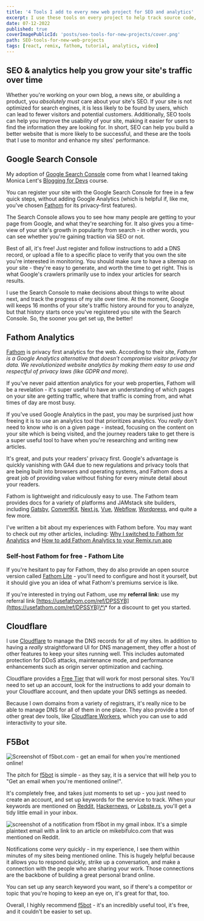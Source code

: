 ```yaml
---
title: '4 Tools I add to every new web project for SEO and analytics'
excerpt: I use these tools on every project to help track source code, monitor traffic on my site, and optimize content for better Search Engine Optimization (SEO).
date: 07-12-2022
published: true
coverImagePublicId: 'posts/seo-tools-for-new-projects/cover.png'
path: SEO-tools-for-new-web-projects
tags: [react, remix, fathom, tutorial, analytics, video]
---
```


## SEO & analytics help you grow your site's traffic over time

Whether you're working on your own blog, a news site, or abuilding a product, you _absolutely must_ care about your site's SEO. If your site is not optimized for search engines, it is less likely to be found by users, which can lead to fewer visitors and potential customers. Additionally, SEO tools can help you improve the usability of your site, making it easier for users to find the information they are looking for. In short, SEO can help you build a better website that is more likely to be successful, and these are the tools that I use to monitor and enhance my sites' performance.

## Google Search Console

My adoption of [Google Search Console](https://search.google.com/search-console/about) come from what I learned taking Monica Lent's [Blogging for Devs](https://bloggingfordevs.com) course.

You can register your site with the Google Search Console for free in a few quick steps, without adding Google Analytics (which is helpful if, like me, you've chosen [Fathom](https://mikebifulco.com/posts/why-fathom-analytics) for its privacy-first features).

The Search Console allows you to see how many people are getting to your page from Google, and what they're searching for. It also gives you a time-view of your site's growth in popularity from search - in other words, you can see whether you're gaining traction via SEO or not.

Best of all, it's free! Just register and follow instructions to add a DNS record, or upload a file to a specific place to verify that you own the site you're interested in monitoring. You should make sure to have a sitemap on your site - they're easy to generate, and worth the time to get right. This is what Google's crawlers primarily use to index your articles for search results.

I use the Search Console to make decisions about things to write about next, and track the progress of my site over time. At the moment, Google will keeps 16 months of your site's traffic history around for you to analyze, but that history starts once you've registered you site with the Search Console. So, the sooner you get set up, the better!

## Fathom Analytics

[Fathom](https://usefathom.com) is privacy first analytics for the web. According to their site, _Fathom is a Google Analytics alternative that doesn’t compromise visitor privacy for data. We revolutionized website analytics by making them easy to use and respectful of privacy laws (like GDPR and more)._

If you've never paid attention analytics for your web properties, Fathom will be a revelation - it's super useful to have an understanding of which pages on your site are getting traffic, where that traffic is coming from, and what times of day are most busy.

If you've used Google Analytics in the past, you may be surprised just how freeing it is to use an analytics tool that prioritizes analytics. You _really_ don't need to know _who_ is on a given page - instead, focusing on the content on your site which is being visited, and the journey readers take to get there is a super useful tool to have when you're researching and writing new articles.

It's great, and puts your readers' privacy first. Google's advantage is quickly vanishing with GA4 due to new regulations and privacy tools that are being built into browsers and operating systems, and Fathom does a great job of providing value without fishing for every minute detail about your readers.

Fathom is lightweight and ridiculously easy to use. The Fathom team provides docs for a variety of platforms and JAMstack site builders, including [Gatsby](https://usefathom.com/docs/integrations/gatsby), [ConvertKit](https://usefathom.com/docs/integrations/convertkit), [Next.js](https://usefathom.com/docs/integrations/next), [Vue](https://usefathom.com/docs/integrations/vue), [Webflow](https://usefathom.com/docs/integrations/webflow), [Wordpress](https://usefathom.com/docs/integrations/wordpress), and quite a few more.

I've written a bit about my experiences with Fathom before. You may want to check out my other articles, including: [Why I switched to Fathom for Analytics](https://mikebifulco.com/posts/why-fathom-analytics) and [How to add Fathom Analytics to your Remix.run app](https://mikebifulco.com/posts/add-fathom-analytics-to-remix)

### Self-host Fathom for free - Fathom Lite

If you're hesitant to pay for Fathom, they do also provide an open source version called [Fathom Lite](https://github.com/usefathom/fathom) - you'll need to configure and host it yourself, but it should give you an idea of what Fathom's premiums service is like.

If you're interested in trying out Fathom, use my **referral link:** use my referral link [https://usefathom.com/ref/DPSSYB](https://usefathom.com/ref/DPSSYB)\*\* for a discount to get you started.

## Cloudflare

I use [Cloudflare](https://cloudflare.com) to manage the DNS records for all of my sites. In addition to having a _really_ straightforward UI for DNS management, they offer a host of other features to keep your sites running well. This includes automated protection for DDoS attacks, maintenance mode, and performance enhancements such as origin server optimization and caching.

Cloudflare provides a [Free Tier](https://www.cloudflare.com/plans/) that will work for most personal sites. You'll need to set up an account, look for the instructions to add your domain to your Cloudflare account, and then update your DNS settings as needed.

Because I own domains from a variety of registrars, it's really nice to be able to manage DNS for all of them in one place. They also provide a ton of other great dev tools, like [Cloudflare Workers](https://workers.cloudflare.com/), which you can use to add interactivity to your site.

## F5Bot

<Image
  publicId="posts/seo-tools-for-new-projects/f5bot"
  alt="Screenshot of f5bot.com - get an email for when you're mentioned online!"
  caption="F5bot is free, and dead simple to set up. "
/>

The pitch for [f5bot](https://f5bot.com) is simple - as they say, it is a service that will help you to "Get an email when you're mentioned online!".

It's completely free, and takes just moments to set up - you just need to create an account, and set up keywords for the service to track. When your keywords are mentioned on [Reddit](https://reddit.com), [Hackernews](https://news.ycombinator.com), or [Lobste.rs](https://lobste.rs), you'll get a tidy little email in your inbox.

<Image
  publicId="posts/seo-tools-for-new-projects/f5bot-notification "
  alt="screenshot of a notification from f5bot in my gmail inbox. It's a simple plaintext email with a link to an article on mikebifulco.com that was mentioned on Reddit."
  caption="This is what typical notification from f5bot looks like."
/>

Notifications come _very_ quickly - in my experience, I see them within minutes of my sites being mentioned online. This is hugely helpful because it allows you to respond quickly, strike up a conversation, and make a connection with the people who are sharing your work. Those connections are the backbone of building a great personal brand online.

You can set up any search keyword you want, so if there's a competitor or topic that you're hoping to keep an eye on, it's great for that, too.

Overall, I highly recommend [f5bot](https://f5bot.com) - it's an incredibly useful tool, it's free, and it couldn't be easier to set up.
